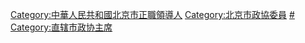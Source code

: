 [[Category:中華人民共和國北京市正職領導人|Category:中華人民共和國北京市正職領導人]]
[[Category:北京市政協委員|Category:北京市政協委員]]
[[Category:北京市各级政协主席|#]]
[[Category:直辖市政协主席|Category:直辖市政协主席]]